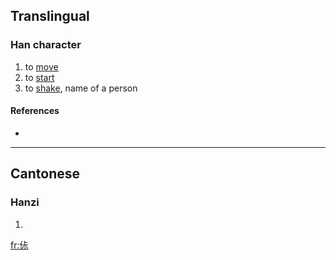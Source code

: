 ==Translingual==

===Han character===
{{Han char|rn=9|rad=人|as=06|sn=8|four=|canj=人卜一火 (OYMF)}}

# to [[move]]
# to [[start]]
# to [[shake]], name of a person

====References====
* {{Han ref|kx=0102.291|hdz=10147.050|uh=3450|ud=13392}}

----

==Cantonese==

===Hanzi===
{{yue-hanzi|jyut=|y=suk1}}

# {{defn|Cantonese}}

[[fr:㑐]]